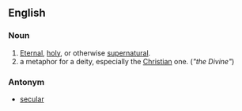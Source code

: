 ==English==

===Noun===
#[[Eternal]], [[holy]], or otherwise [[supernatural]].
#a metaphor for a deity, especially the [[Christian]] one. (''"the Divine"'')

===Antonym===
*[[secular]]